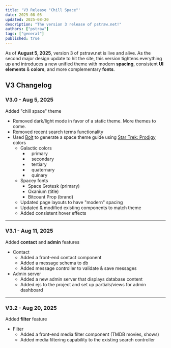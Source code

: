```yaml
---
title: 'V3 Release "Chill Space"'
date: 2025-08-05
updated: 2025-08-20
description: "The version 3 release of pstraw.net!"
authors: ["pstraw"]
tags: ["general"]
published: true
---
```


As of **August 5, 2025**, version 3 of pstraw.net is live and alive. As the second major design update to hit the site, this version tightens everything up and introduces a new unified theme with modern **spacing**, consistent **UI elements** & **colors**, and more complementary **fonts**.

## V3 Changelog

### V3.0 - Aug 5, 2025

Added "chill space" theme

- Removed dark/light mode in favor of a static theme. More themes to come.
- Removed recent search terms functionality
- Used [Bolt](https://bolt.new) to generate a space theme guide using [Star Trek: Prodigy](https://www.themoviedb.org/tv/106393-star-trek-prodigy) colors
  - Galactic colors
    - <code class="border-primary">&nbsp;</code> primary
    - <code class="border-secondary">&nbsp;</code> secondary
    - <code class="border-tertiary">&nbsp;</code> tertiary
    - <code class="border-quaternary">&nbsp;</code> quaternary
    - <code class="border-quinary">&nbsp;</code> quinary
  - Spacey fonts
    - Space Grotesk (primary)
    - <span style="font-family: var(--font-family-title)">Oxanium</span> (title)
    - <span style="font-family: var(--font-family-brand)">Bitcount Prop</span>
      (brand)
  - Updated page layouts to have "modern" spacing
  - Updated & modified existing components to match theme
  - Added consistent hover effects

---

### V3.1 - Aug 11, 2025

Added **contact** and **admin** features

- Contact
  - Added a front-end contact component
  - Added a message schema to db
  - Added message controller to validate & save messages
- Admin server
  - Added a new admin server that displays database content
  - Added ejs to the project and set up partials/views for admin dashboard

---

### V3.2 - Aug 20, 2025

Added **filter** feature

- Filter
  - Added a front-end media filter component (TMDB movies, shows)
  - Added media filtering capability to the existing search controller
